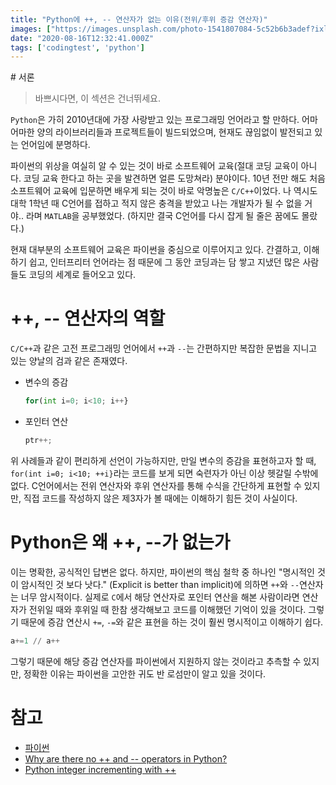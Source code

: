 ```yaml
---
title: "Python에 ++, -- 연산자가 없는 이유(전위/후위 증감 연산자)"
images: ["https://images.unsplash.com/photo-1541807084-5c52b6b3adef?ixlib=rb-1.2.1&q=80&fm=jpg&crop=entropy&cs=tinysrgb&w=2000&fit=max&ixid=eyJhcHBfaWQiOjExNzczfQ"]
date: "2020-08-16T12:32:41.000Z"
tags: ['codingtest', 'python']
---
```


<TOCInline toc={props.toc} asDisclosure />
# 서론

> 바쁘시다면, 이 섹션은 건너뛰세요.

`Python`은 가히 2010년대에 가장 사랑받고 있는 프로그래밍 언어라고 할 만하다. 어마어마한 양의 라이브러리들과 프로젝트들이 빌드되었으며, 현재도 끊임없이 발전되고 있는 언어임에 분명하다.

  
파이썬의 위상을 여실히 알 수 있는 것이 바로 소프트웨어 교육(절대 코딩 교육이 아니다. 코딩 교육 한다고 하는 곳을 발견하면 얼른 도망쳐라) 분야이다. 10년 전만 해도 처음 소프트웨어 교육에 입문하면 배우게 되는 것이 바로 악명높은 `C/C++`이었다. 나 역시도 대학 1학년 때 C언어를 접하고 적지 않은 충격을 받았고 나는 개발자가 될 수 없을 거야.. 라며 `MATLAB`을 공부했었다. (하지만 결국 C언어를 다시 잡게 될 줄은 꿈에도 몰랐다.)

현재 대부분의 소프트웨어 교육은 파이썬을 중심으로 이루어지고 있다. 간결하고, 이해하기 쉽고, 인터프리터 언어라는 점 때문에 그 동안 코딩과는 담 쌓고 지냈던 많은 사람들도 코딩의 세계로 들어오고 있다.

# ++, -- 연산자의 역할

`C/C++`과 같은 고전 프로그래밍 언어에서 `++`과 `--`는 간편하지만 복잡한 문법을 지니고 있는 양날의 검과 같은 존재였다.

-   변수의 증감
    
    ```python
    for(int i=0; i<10; i++}
    ```
    
-   포인터 연산
    
    ```python
    ptr++;
    ```
    

위 사례들과 같이 편리하게 선언이 가능하지만, 만일 변수의 증감을 표현하고자 할 때, `for(int i=0; i<10; ++i}`라는 코드를 보게 되면 숙련자가 아닌 이상 헷갈릴 수밖에 없다. C언어에서는 전위 연산자와 후위 연산자를 통해 수식을 간단하게 표현할 수 있지만, 직접 코드를 작성하지 않은 제3자가 볼 때에는 이해하기 힘든 것이 사실이다.

# Python은 왜 ++, --가 없는가

이는 명확한, 공식적인 답변은 없다. 하지만, 파이썬의 핵심 철학 중 하나인 "명시적인 것이 암시적인 것 보다 낫다." (Explicit is better than implicit)에 의하면 `++`와 `--`연산자는 너무 암시적이다. 실제로 `C`에서 해당 연산자로 포인터 연산을 해본 사람이라면 연산자가 전위일 때와 후위일 때 한참 생각해보고 코드를 이해했던 기억이 있을 것이다. 그렇기 때문에 증감 연산시 `+=`, `-=`와 같은 표현을 하는 것이 훨씬 명시적이고 이해하기 쉽다.

```python
a+=1 // a++
```

그렇기 때문에 해당 증감 연산자를 파이썬에서 지원하지 않는 것이라고 추측할 수 있지만, 정확한 이유는 파이썬을 고안한 귀도 반 로섬만이 알고 있을 것이다.

# 참고

-   [파이썬](https://ko.wikipedia.org/wiki/%ED%8C%8C%EC%9D%B4%EC%8D%AC)
-   [Why are there no ++ and --​ operators in Python?](https://stackoverflow.com/questions/3654830/why-are-there-no-and-operators-in-python)
-   [Python integer incrementing with ++](https://stackoverflow.com/questions/2632677/python-integer-incrementing-with)
